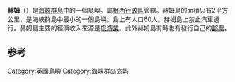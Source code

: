 {{Infobox country
|conventional_long_name = 赫姆
|common_name              = Herm
|native_name              = Haerme（{{le|根西语|Guernésiais}}）
|image_flag               = Flag of Herm.svg
|image_coat               = Blason Ile Herm.svg
|symbol_type              = Coat of arms
|national_motto           = 
|national_anthem          = ''[[亲爱的根西|亲爱的根西]]''{{nbsp|2}}{{small|([[Guernsey|Guernsey]])}}
|image_map                = Guernsey-Herm.png
|capital                  = 
|largest_city             = 
|official_languages       = [[英语|英语]]<br>[[法语|法语]]
|membership               = [[根西行政區|根西行政區]]
|membership_type          = 属于
|government_type          = 
|leader_title1            = [[诺曼底公爵|公爵]]
|leader_name1             = [[伊丽莎白二世|伊丽莎白二世]]
|leader_title2            = 副州长
|leader_name2             = {{le|Ian Corder||Sir Ian Corder}}
|leader_title3            = 承租人
|leader_name3             = John and Julia Singer
|sovereignty_type         = 
|established_event1       = 
|established_date1        = 
|area_km2                 = 2
|population_estimate      = 
|population_census        = 60
|population_estimate_year = 
|population_estimate_rank = 
|population_census_year   = 2002
|population_density_km2   = 30
|currency                 = [[Pound_sterling|Pound sterling]]<sup>a</sup>
|currency_code            = GBP
|time_zone                = [[格林威治时间|格林威治时间]]
|utc_offset               = {{sp}}
|utc_offset_DST           = +1
|time_zone_DST            = [[英国夏令时|英国夏令时]]
|calling_code             = 
|cctld                    = [[.gg|.gg]]
|footnote_a               = 赫姆岛所在的根西岛州发行自己的英镑硬币和纸币，请参见[[根西镑|根西镑]]。
|country_code             = 
}}
{{Designation list
| designation1 = Ramsar
| designation1_offname = Herm, Jethou and The Humps
| designation1_date = 19 October 2015
| designation1_number = 2277<ref>{{cite web|title=Herm, Jethou and The Humps|website=[[Ramsar_Convention|Ramsar]] Sites Information Service|url=https://rsis.ramsar.org/ris/2277|accessdate=25 April 2018|archive-date=2021-04-12|archive-url=https://web.archive.org/web/20210412021928/https://rsis.ramsar.org/ris/2277|dead-url=no}}</ref>}}
'''赫姆'''（{{lang-en|Herm}}）是[[海峽群島|海峽群島]]中的一個島嶼。屬[[根西行政區|根西行政區]]管轄。赫姆島的面積只有2平方公里，是海峽群島中最小的一個島嶼。島上有人口60人。赫姆島上禁止汽車通行。赫姆島主要的經濟收入來源是[[旅游業|旅游業]]。此外赫姆島有時也有發行自己的[[郵票|郵票]]。

==参考==
{{refs}}
{{Authority control}}
[[Category:英國島嶼|Category:英國島嶼]]
[[Category:海峡群岛岛屿|Category:海峡群岛岛屿]]
{{UK-geo-stub}}